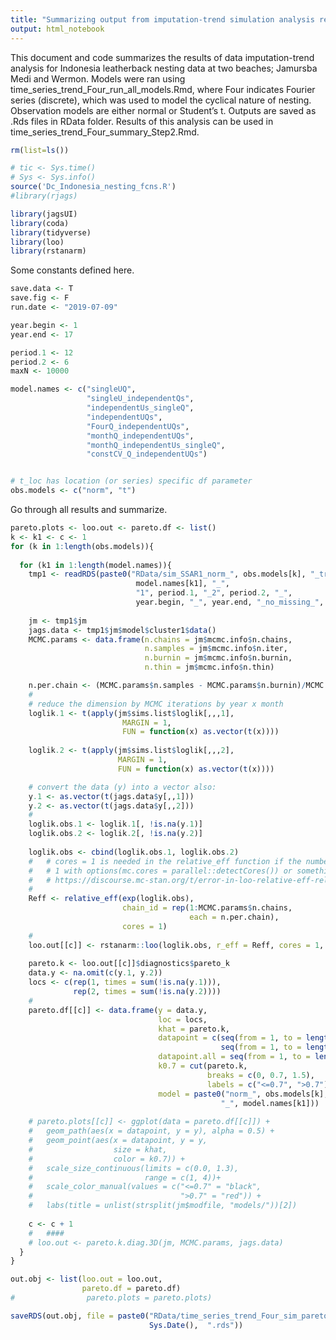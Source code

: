 ```yaml
---
title: "Summarizing output from imputation-trend simulation analysis results - Step 1"
output: html_notebook
---
```


This document and code summarizes the results of data imputation-trend analysis for Indonesia leatherback nesting data at two beaches; Jamursba Medi and Wermon. Models were ran using time_series_trend_Four_run_all_models.Rmd, where Four indicates Fourier series (discrete), which was used to model the cyclical nature of nesting. Observation models are either normal or Student's t.  Outputs are saved as .Rds files in RData folder. Results of this analysis can be used in time_series_trend_Four_summary_Step2.Rmd. 

```r
rm(list=ls())

# tic <- Sys.time()
# Sys <- Sys.info()
source('Dc_Indonesia_nesting_fcns.R')
#library(rjags)

library(jagsUI)
library(coda)
library(tidyverse)
library(loo)
library(rstanarm)
```


Some constants defined here.
```r
save.data <- T
save.fig <- F
run.date <- "2019-07-09"

year.begin <- 1
year.end <- 17

period.1 <- 12
period.2 <- 6
maxN <- 10000

model.names <- c("singleUQ", 
                 "singleU_independentQs",
                 "independentUs_singleQ", 
                 "independentUQs",
                 "FourQ_independentUQs", 
                 "monthQ_independentUQs",
                 "monthQ_independentUs_singleQ",
                 "constCV_Q_independentUQs")


# t_loc has location (or series) specific df parameter 
obs.models <- c("norm", "t") 

```

Go through all results and summarize.

```r
pareto.plots <- loo.out <- pareto.df <- list()
k <- k1 <- c <- 1
for (k in 1:length(obs.models)){
  
  for (k1 in 1:length(model.names)){
    tmp1 <- readRDS(paste0("RData/sim_SSAR1_norm_", obs.models[k], "_trend_Four_", 
                            model.names[k1], "_",
                            "1", period.1, "_2", period.2, "_",
                            year.begin, "_", year.end, "_no_missing_", run.date, ".rds"))
    
    jm <- tmp1$jm
    jags.data <- tmp1$jm$model$cluster1$data()
    MCMC.params <- data.frame(n.chains = jm$mcmc.info$n.chains,
                              n.samples = jm$mcmc.info$n.iter,
                              n.burnin = jm$mcmc.info$n.burnin,
                              n.thin = jm$mcmc.info$n.thin)

    n.per.chain <- (MCMC.params$n.samples - MCMC.params$n.burnin)/MCMC.params$n.thin
    #   
    # reduce the dimension by MCMC iterations by year x month
    loglik.1 <- t(apply(jm$sims.list$loglik[,,,1], 
                         MARGIN = 1, 
                         FUN = function(x) as.vector(t(x))))
    
    loglik.2 <- t(apply(jm$sims.list$loglik[,,,2],
                        MARGIN = 1,
                        FUN = function(x) as.vector(t(x))))

    # convert the data (y) into a vector also:
    y.1 <- as.vector(t(jags.data$y[,,1]))
    y.2 <- as.vector(t(jags.data$y[,,2]))
    #   
    loglik.obs.1 <- loglik.1[, !is.na(y.1)]
    loglik.obs.2 <- loglik.2[, !is.na(y.2)]
    
    loglik.obs <- cbind(loglik.obs.1, loglik.obs.2)
    #   # cores = 1 is needed in the relative_eff function if the number of cores was set to more than
    #   # 1 with options(mc.cores = parallel::detectCores()) or something similear. See also here:
    #   # https://discourse.mc-stan.org/t/error-in-loo-relative-eff-related-to-options-mc-cores/5610/2
    #   
    Reff <- relative_eff(exp(loglik.obs),
                         chain_id = rep(1:MCMC.params$n.chains,
                                        each = n.per.chain),
                         cores = 1)
    #   
    loo.out[[c]] <- rstanarm::loo(loglik.obs, r_eff = Reff, cores = 1, k_threshold = 0.7)
    
    pareto.k <- loo.out[[c]]$diagnostics$pareto_k
    data.y <- na.omit(c(y.1, y.2))
    locs <- c(rep(1, times = sum(!is.na(y.1))), 
              rep(2, times = sum(!is.na(y.2))))
    # 
    pareto.df[[c]] <- data.frame(y = data.y,
                                 loc = locs,
                                 khat = pareto.k,
                                 datapoint = c(seq(from = 1, to = length(na.omit(y.1))),
                                               seq(from = 1, to = length(na.omit(y.2)))),
                                 datapoint.all = seq(from = 1, to = length(data.y)),
                                 k0.7 = cut(pareto.k,
                                            breaks = c(0, 0.7, 1.5),
                                            labels = c("<=0.7", ">0.7")),
                                 model = paste0("norm_", obs.models[k],
                                               "_", model.names[k1]))
    
    # pareto.plots[[c]] <- ggplot(data = pareto.df[[c]]) +
    #   geom_path(aes(x = datapoint, y = y), alpha = 0.5) +
    #   geom_point(aes(x = datapoint, y = y,
    #                  size = khat,
    #                  color = k0.7)) +
    #   scale_size_continuous(limits = c(0.0, 1.3),
    #                         range = c(1, 4))+
    #   scale_color_manual(values = c("<=0.7" = "black",
    #                                 ">0.7" = "red")) + 
    #   labs(title = unlist(strsplit(jm$modfile, "models/"))[2])
    
    c <- c + 1
    #   ####
    # loo.out <- pareto.k.diag.3D(jm, MCMC.params, jags.data)
  }
}

out.obj <- list(loo.out = loo.out, 
                pareto.df = pareto.df)
#                pareto.plots = pareto.plots)

saveRDS(out.obj, file = paste0("RData/time_series_trend_Four_sim_pareto_summary_", 
                               Sys.Date(),  ".rds"))

```



